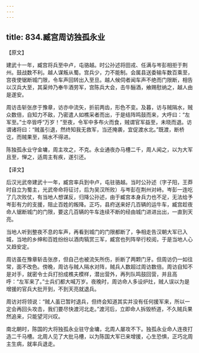 ```yaml
---
---
---
```

title: 834.臧宫周访独孤永业
---



【原文】

建武十一年，臧宫将兵至中卢，屯骆越。时公孙述将田戎、任满与岑彭相拒于荆州。鼓战数不利。越人谋叛从蜀。宫兵少，力不能制。会属县送委输车数百乘至，宫夜使锯断城门限，令车声回转出入至旦。越人候伺者闻车声不绝而门限断，相告以汉兵大至，其渠帅乃奉牛酒劳军，宫陈兵大会，击牛酾酒，飨赐慰纳之，越人由是遂安。

周访击斩张彦于豫章，访亦中流矢，折前两齿，形色不变。及暮，访与贼隔水，贼众数倍，自知力不敌，乃密遣人如樵采者而出，于是结阵鸣鼓而来，大呼曰：“左军至。”士卒皆呼“万岁！”至夜，令军中多布火而食，贼谓官军益至，未晓而退。访谓诸将曰：“贼虽引退，然终知我无救军，当还掩袭，宜促渡水北。”既渡，断桥讫，而贼果至，隔水不得进。

陈独孤永业守金墉，周主攻之，不克。永业通夜办马槽二千，周人闻之，以为大军且至，惮之，适周主有疾，遂引还。

【译文】

后汉光武帝建武十一年，臧宫率兵到中卢，屯驻骆越。当时公孙述（字子阳，王莽时自立为蜀主，光武帝命将征讨，后为吴汉所败）与岑彭在荆州对峙。岑彭一连吃了几次败仗，有当地人想谋反，归降公孙述，由于臧宫本身兵力也不足，无法给予岑彭有力的支援，阻止百姓的叛降。正巧，县府送来好几百辆的运牛车，臧宫趁夜命人锯断城门的门限，要这几百辆的牛车连续不断的经由城门进进出出，一直到天亮。

当地人听到整夜不息的车声，再看到城门的门限都断了，争相走告汉朝大军已入城，当地的乡绅和百姓纷纷以酒肉犒赏三军，臧宫也列阵举行校阅，于是当地人心又趋安定。

周访虽在豫章斩击张彦，但自己也被流矢所伤，折断了两颗门牙。但周访仍一如往常，面不改色。傍晚，周访与贼人隔水对阵，贼兵人数超过周访数倍。周访自知不是对手，就密令士兵打扮成樵夫模样，潜出营外，再列队鸣鼓回营，并且高呼：“左军来了。”士兵们都大喊万岁。夜晚时，周访命人多设炉灶，贼人误以为是增援的官兵大批开到，不到天亮就退兵。

周访对将领说：“贼人虽已暂时退兵，但终会知道其实并没有任何援军来，所以一定会再回头攻击，我们要尽快渡河北走。”渡河后，立即命人拆毁桥道，不久贼兵果然追来，只能望河兴叹。

南北朝时，陈国的大将独孤永业驻守金墉，北周人屡攻不下。独孤永业命人连夜打造二千马槽。北周人见了大批马槽，以为陈国大军已来增援，心生恐惧，正巧北周主生病，就率兵退走。